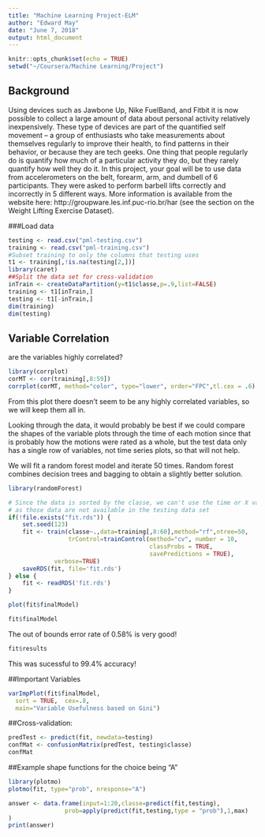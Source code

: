 ---
title: "Machine Learning Project-ELM"
author: "Edward May"
date: "June 7, 2018"
output: html_document
---

```{r setup, cache=TRUE}
knitr::opts_chunk$set(echo = TRUE)
setwd("~/Coursera/Machine Learning/Project")
```

## Background

Using devices such as Jawbone Up, Nike FuelBand, and Fitbit it is now possible to collect a large amount of data about personal activity relatively inexpensively. These type of devices are part of the quantified self movement – a group of enthusiasts who take measurements about themselves regularly to improve their health, to find patterns in their behavior, or because they are tech geeks. One thing that people regularly do is quantify how much of a particular activity they do, but they rarely quantify how well they do it. In this project, your goal will be to use data from accelerometers on the belt, forearm, arm, and dumbell of 6 participants. They were asked to perform barbell lifts correctly and incorrectly in 5 different ways. More information is available from the website here: http://groupware.les.inf.puc-rio.br/har (see the section on the Weight Lifting Exercise Dataset).

###Load data

```{r }
testing <- read.csv("pml-testing.csv")
training <- read.csv("pml-training.csv")
#Subset training to only the columns that testing uses
t1 <- training[,!is.na(testing[2,])]
library(caret)
##Split the data set for cross-validation
inTrain <- createDataPartition(y=t1$classe,p=.9,list=FALSE)
training <- t1[inTrain,]
testing <- t1[-inTrain,]
dim(training)
dim(testing)
```

## Variable Correlation

are the variables highly correlated?

```{r}
library(corrplot)
corMT <- cor(training[,8:59])
corrplot(corMT, method="color", type="lower", order="FPC",tl.cex = .6)
```

From this plot there doesn't seem to be any highly correlated variables, so we will keep them all in.

Looking through the data, it would probably be best if we could compare the shapes of the variable plots through the time of each motion since that is probably how the motions were rated as a whole, but the test data only has a single row of variables, not time series plots, so that will not help.

We will fit a random forest model and iterate 50 times.  Random forest combines decision trees and bagging to obtain a slightly better solution.

```{r}

library(randomForest)

# Since the data is sorted by the classe, we can't use the time or X values 
# as those data are not available in the testing data set
if(!file.exists("fit.rds")) {
    set.seed(123)
    fit <- train(classe~.,data=training[,8:60],method="rf",ntree=50,
                 trControl=trainControl(method="cv", number = 10,
                                        classProbs = TRUE,
                                        savePredictions = TRUE),
             verbose=TRUE)
    saveRDS(fit, file='fit.rds')
} else {
    fit <- readRDS('fit.rds')
}

plot(fit$finalModel)

```


```{r}
fit$finalModel  
```
The out of bounds error rate of 0.58% is very good!


```{r}
fit$results

```

This was sucessful to 99.4% accuracy!

##Important Variables

```{r}


varImpPlot(fit$finalModel, 
  sort = TRUE,  cex=.8,
  main="Variable Usefulness based on Gini")
```

##Cross-validation:


```{r}
predTest <- predict(fit, newdata=testing)
confMat <- confusionMatrix(predTest, testing$classe)
confMat
```



##Example shape functions for the choice being "A"

```{r ,echo=FALSE}
library(plotmo)
plotmo(fit, type="prob", nresponse="A")
```

```{r}
answer <- data.frame(input=1:20,classe=predict(fit,testing),
                prob=apply(predict(fit,testing,type = "prob"),1,max)
)
print(answer)
```

